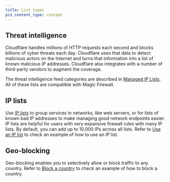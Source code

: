 ```yaml
---
title: List types
pcx_content_type: concept
---
```


## Threat intelligence

Cloudflare handles millions of HTTP requests each second and blocks billions of cyber threats each day. Cloudflare uses that data to detect malicious actors on the Internet and turns that information into a list of known malicious IP addresses. Cloudflare also integrates with a number of third-party vendors to augment the coverage.

The threat intelligence feed categories are described in [Managed IP Lists](/waf/tools/lists/managed-lists/#managed-ip-lists). All of these lists are compatible with Magic Firewall.

## IP lists

Use [IP lists](/waf/tools/lists/custom-lists/#lists-with-ip-addresses-ip-lists) to group services in networks, like web servers, or for lists of known bad IP addresses to make managing good network endpoints easier. IP lists are helpful for users with very expansive firewall rules with many IP lists. By default, you can add up to 10,000 IPs across all lists. Refer to [Use an IP list](/magic-firewall/how-to/add-rules/#use-an-ip-list) to check an example of how to use an IP list.

## Geo-blocking

Geo-blocking enables you to selectively allow or block traffic to any country. Refer to [Block a country](/magic-firewall/how-to/add-rules/#block-a-country) to check an example of how to block a country.
